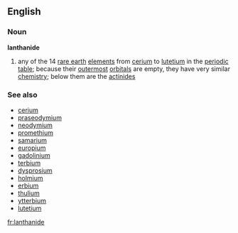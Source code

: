 ==English==
===Noun===
{{wikipedia}}
'''lanthanide'''
#{{chemistry}} any of the 14 [[rare earth]] [[element]]s from [[cerium]] to [[lutetium]] in the [[periodic table]]; because their [[outermost]] [[orbital]]s are empty, they have very similar [[chemistry]]; below them are the [[actinide]]s
===See also===
*[[cerium]]
*[[praseodymium]]
*[[neodymium]]
*[[promethium]]
*[[samarium]]
*[[europium]]
*[[gadolinium]]
*[[terbium]]
*[[dysprosium]]
*[[holmium]]
*[[erbium]]
*[[thulium]]
*[[ytterbium]]
*[[lutetium]]

[[fr:lanthanide]]
